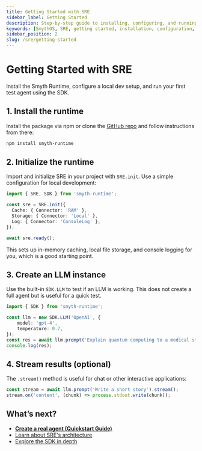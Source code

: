 ```yaml
---
title: Getting Started with SRE
sidebar_label: Getting Started
description: Step-by-step guide to installing, configuring, and running your first AI agent on Smyth Runtime Environment.
keywords: [SmythOS, SRE, getting started, installation, configuration, first agent, tutorial]
sidebar_position: 2
slug: /sre/getting-started
---
```


# Getting Started with SRE

<InfoCallout title="What you'll learn">
Install the Smyth Runtime, configure a local dev setup, and run your first test agent using the SDK.
</InfoCallout>

<Spacer size="md" />

## 1. Install the runtime

Install the package via npm or clone the [GitHub repo](https://github.com/SmythOS/smyth-runtime/) and follow instructions from there:

```bash
npm install smyth-runtime 
```

## 2. Initialize the runtime

Import and initialize SRE in your project with `SRE.init`. Use a simple configuration for local development:

```typescript
import { SRE, SDK } from 'smyth-runtime';

const sre = SRE.init({
  Cache: { Connector: 'RAM' },
  Storage: { Connector: 'Local' },
  Log: { Connector: 'ConsoleLog' },
});

await sre.ready();
```
This sets up in-memory caching, local file storage, and console logging for you, which is a good starting point.

## 3. Create an LLM instance

Use the built-in `SDK.LLM` to test if an LLM is working. This does not create a full agent but is useful for a quick test.

```typescript
import { SDK } from 'smyth-runtime';

const llm = new SDK.LLM('OpenAI', {
    model: 'gpt-4',
    temperature: 0.7,
});
const res = await llm.prompt('Explain quantum computing to a medical student');
console.log(res);
```

## 4. Stream results (optional)

The `.stream()` method is useful for chat or other interactive applications:

```typescript
const stream = await llm.prompt('Write a short story').stream();
stream.on('content', (chunk) => process.stdout.write(chunk));
```

## What’s next?

- [**Create a real agent (Quickstart Guide)**](/docs/sre/quickstart)
- [Learn about SRE's architecture](/docs/sre/architecture)
- [Explore the SDK in depth](/docs/sre/sdk-guide)
